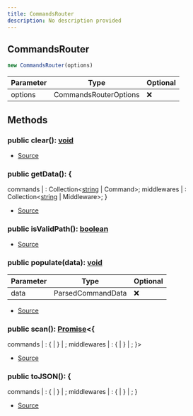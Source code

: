 ```yaml
---
title: CommandsRouter
description: No description provided
---
```



## CommandsRouter


```typescript
new CommandsRouter(options)
```
| Parameter | Type | Optional |
| ----------- | ----------- | ----------- |
| options | CommandsRouterOptions | ❌ |




## Methods
### public clear(): [void](https://developer.mozilla.org/en-US/docs/Web/JavaScript/Reference/Global_Objects/undefined)
- [Source](https://github.com/underctrl-io/commandkit/blob/98b939d6fdf8beaae597b4dc0351a139da52ee8d/packages/commandkit/src/app/router/CommandsRouter.ts#L78)
### public getData(): \{
  commands | : Collection\<[string](https://developer.mozilla.org/en-US/docs/Web/JavaScript/Reference/Global_Objects/String) | Command>;
  middlewares | : Collection\<[string](https://developer.mozilla.org/en-US/docs/Web/JavaScript/Reference/Global_Objects/String) | Middleware>;
}
- [Source](https://github.com/underctrl-io/commandkit/blob/98b939d6fdf8beaae597b4dc0351a139da52ee8d/packages/commandkit/src/app/router/CommandsRouter.ts#L110)
### public isValidPath(): [boolean](https://developer.mozilla.org/en-US/docs/Web/JavaScript/Reference/Global_Objects/Boolean)
- [Source](https://github.com/underctrl-io/commandkit/blob/98b939d6fdf8beaae597b4dc0351a139da52ee8d/packages/commandkit/src/app/router/CommandsRouter.ts#L58)
### public populate(data): [void](https://developer.mozilla.org/en-US/docs/Web/JavaScript/Reference/Global_Objects/undefined)
| Parameter | Type | Optional |
| ----------- | ----------- | ----------- |
| data | ParsedCommandData | ❌ |


- [Source](https://github.com/underctrl-io/commandkit/blob/98b939d6fdf8beaae597b4dc0351a139da52ee8d/packages/commandkit/src/app/router/CommandsRouter.ts#L48)
### public scan(): [Promise](https://developer.mozilla.org/en-US/docs/Web/JavaScript/Reference/Global_Objects/Promise)\<\{
  commands | : \{ | } | ;
  middlewares | : \{ | } | ;
}>
- [Source](https://github.com/underctrl-io/commandkit/blob/98b939d6fdf8beaae597b4dc0351a139da52ee8d/packages/commandkit/src/app/router/CommandsRouter.ts#L83)
### public toJSON(): \{
  commands | : \{ | } | ;
  middlewares | : \{ | } | ;
}
- [Source](https://github.com/underctrl-io/commandkit/blob/98b939d6fdf8beaae597b4dc0351a139da52ee8d/packages/commandkit/src/app/router/CommandsRouter.ts#L117)